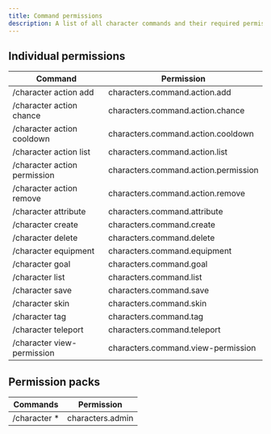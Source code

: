 ```yaml
---
title: Command permissions
description: A list of all character commands and their required permissions.
---
```


## Individual permissions

| Command                      | Permission                           |
| ---------------------------- | ------------------------------------ |
| /character action add        | characters.command.action.add        |
| /character action chance     | characters.command.action.chance     |
| /character action cooldown   | characters.command.action.cooldown   |
| /character action list       | characters.command.action.list       |
| /character action permission | characters.command.action.permission |
| /character action remove     | characters.command.action.remove     |
| /character attribute         | characters.command.attribute         |
| /character create            | characters.command.create            |
| /character delete            | characters.command.delete            |
| /character equipment         | characters.command.equipment         |
| /character goal              | characters.command.goal              |
| /character list              | characters.command.list              |
| /character save              | characters.command.save              |
| /character skin              | characters.command.skin              |
| /character tag               | characters.command.tag               |
| /character teleport          | characters.command.teleport          |
| /character view-permission   | characters.command.view-permission   |

## Permission packs

| Commands      | Permission       |
| ------------- | ---------------- |
| /character \* | characters.admin |
